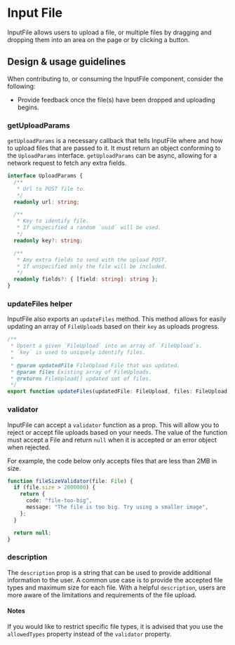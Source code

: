 
# Input File

<Meta title="Components/Forms and Inputs/InputFile" />

InputFile allows users to upload a file, or multiple files by dragging and
dropping them into an area on the page or by clicking a button.

## Design & usage guidelines

When contributing to, or consuming the InputFile component, consider the
following:

- Provide feedback once the file(s) have been dropped and uploading begins.

### getUploadParams

`getUploadParams` is a necessary callback that tells InputFile where and how to
upload files that are passed to it. It must return an object conforming to the
`UploadParams` interface. `getUploadParams` can be async, allowing for a network
request to fetch any extra fields.

```ts
interface UploadParams {
  /**
   * Url to POST file to.
   */
  readonly url: string;

  /**
   * Key to identify file.
   * If unspecified a random `uuid` will be used.
   */
  readonly key?: string;

  /**
   * Any extra fields to send with the upload POST.
   * If unspecified only the file will be included.
   */
  readonly fields?: { [field: string]: string };
}
```

### updateFiles helper

InputFile also exports an `updateFiles` method. This method allows for easily
updating an array of `FileUpload`s based on their `key` as uploads progress.

```ts
/**
 * Upsert a given `FileUpload` into an array of `FileUpload`s.
 * `key` is used to uniquely identify files.
 *
 * @param updatedFile FileUpload File that was updated.
 * @param files Existing array of FileUploads.
 * @returns FileUpload[] updated set of files.
 */
export function updateFiles(updatedFile: FileUpload, files: FileUpload[]);
```

### validator

InputFile can accept a `validator` function as a prop. This will allow you to
reject or accept file uploads based on your needs. The value of the function
must accept a File and return `null` when it is accepted or an error object when
rejected.

For example, the code below only accepts files that are less than 2MB in size.

```ts
function fileSizeValidator(file: File) {
  if (file.size > 2000000) {
    return {
      code: "file-too-big",
      message: "The file is too big. Try using a smaller image",
    };
  }

  return null;
}
```

### description

The `description` prop is a string that can be used to provide additional
information to the user. A common use case is to provide the accepted file types
and maximum size for each file. With a helpful `description`, users are more
aware of the limitations and requirements of the file upload.

#### Notes

If you would like to restrict specific file types, it is advised that you use
the `allowedTypes` property instead of the `validator` property.
